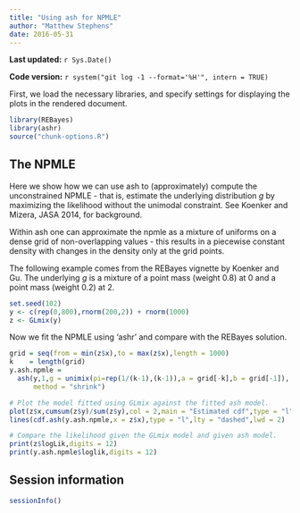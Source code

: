 ```yaml
---
title: "Using ash for NPMLE"
author: "Matthew Stephens"
date: 2016-05-31
---
```


**Last updated:** `r Sys.Date()`

**Code version:** `r system("git log -1 --format='%H'", intern = TRUE)`

First, we load the necessary libraries, and specify settings for
displaying the plots in the rendered document.

```r
library(REBayes)
library(ashr)
source("chunk-options.R")
```

## The NPMLE

Here we show how we can use ash to (approximately) compute the unconstrained
NPMLE - that is, estimate the underlying distribution $g$ by maximizing the
likelihood without the unimodal constraint. See Koenker and Mizera, JASA 2014,
for background.

Within ash one can approximate the npmle as a mixture of uniforms on a dense
grid of non-overlapping values - this results in a piecewise constant density
with changes in the density only at the grid points.

The following example comes from the REBayes vignette by Koenker and Gu. The
underlying $g$ is a mixture of a point mass (weight 0.8) at 0 and a point
mass (weight 0.2) at 2.
```r
set.seed(102)
y <- c(rep(0,800),rnorm(200,2)) + rnorm(1000)
z <- GLmix(y)
```

Now we fit the NPMLE using 'ashr' and compare with the REBayes solution.
```r
grid = seq(from = min(z$x),to = max(z$x),length = 1000)
k    = length(grid)
y.ash.npmle =
  ash(y,1,g = unimix(pi=rep(1/(k-1),(k-1)),a = grid[-k],b = grid[-1]),
      method = "shrink")

# Plot the model fitted using GLmix against the fitted ash model.
plot(z$x,cumsum(z$y)/sum(z$y),col = 2,main = "Estimated cdf",type = "l")
lines(cdf.ash(y.ash.npmle,x = z$x),type = "l",lty = "dashed",lwd = 2)

# Compare the likelihood given the GLmix model and given ash model.
print(z$logLik,digits = 12)
print(y.ash.npmle$loglik,digits = 12)
```

## Session information

```r
sessionInfo()
```
